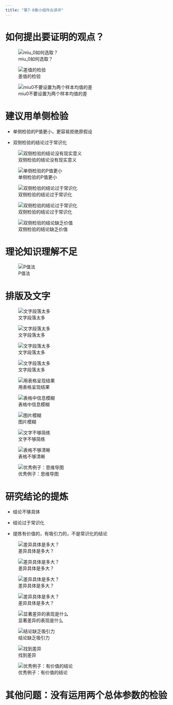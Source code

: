 ```yaml
---
title: "第7-8章小组作业讲评"
---
```


# 如何提出要证明的观点？

![miu_0如何选取？](img/case2comment/pic1.png){.lightbox}

![差值的检验](img/case2comment/pic28.png){.lightbox}

![miu0不要设置为两个样本均值的差](img/case2comment/pic26.png){.lightbox}




# 建议用单侧检验

- 单侧检验的P值更小，更容易拒绝原假设

- 双侧检验的结论过于常识化

![双侧检验的结论没有现实意义](img/case2comment/pic13.png){.lightbox}





![单侧检验的P值更小](img/case2comment/pic4.png){.lightbox}

![双侧检验的结论过于常识化](img/case2comment/pic2.png){.lightbox}

![双侧检验的结论过于常识化](img/case2comment/pic3.png){.lightbox}

![双侧检验的结论缺乏价值](img/case2comment/pic7.png){.lightbox}


# 理论知识理解不足

![P值法](img/case2comment/pic6.png){.lightbox}


# 排版及文字

![文字段落太多](img/case2comment/pic5.png){.lightbox}


![文字段落太多](img/case2comment/pic21.png){.lightbox}


![文字段落太多](img/case2comment/pic11.png){.lightbox}


![文字段落太多](img/case2comment/pic16.png){.lightbox}

![用表格呈现结果](img/case2comment/pic22.png){.lightbox}

![表格中信息模糊](img/case2comment/pic25.png){.lightbox}

![图片模糊](img/case2comment/pic27.png){.lightbox}


![文字不够简练](img/case2comment/pic8.png){.lightbox}


![表格不够清晰 ](img/case2comment/pic14.png){.lightbox}

![优秀例子：思维导图 ](img/case2comment/pic17.png){.lightbox}



# 研究结论的提炼

- 结论不够具体

- 结论过于常识化

- 提炼有价值的，有吸引力的，不是常识化的结论

![差异具体是多大？](img/case2comment/pic24.png){.lightbox}




![差异具体是多大？](img/case2comment/pic15.png){.lightbox}

![差异具体是多大？](img/case2comment/pic18.png){.lightbox}

![差异具体是多大？](img/case2comment/pic20.png){.lightbox}

![显著差异的表现是什么](img/case2comment/pic23.png){.lightbox}



![结论缺乏吸引力](img/case2comment/pic10.png){.lightbox}

![找到差异](img/case2comment/pic9.png){.lightbox}


![优秀例子：有价值的结论](img/case2comment/pic12.png){.lightbox}

# 其他问题：没有运用两个总体参数的检验